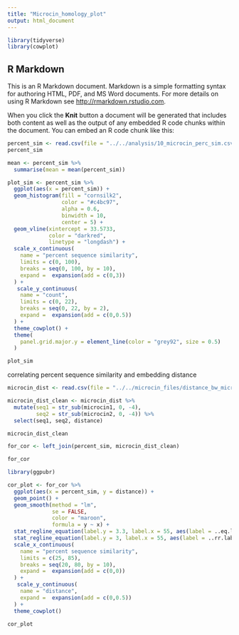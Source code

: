 ```yaml
---
title: "Microcin_homology_plot"
output: html_document
---
```


```r
library(tidyverse)
library(cowplot)
```

## R Markdown

This is an R Markdown document. Markdown is a simple formatting syntax for authoring HTML, PDF, and MS Word documents. For more details on using R Markdown see <http://rmarkdown.rstudio.com>.

When you click the **Knit** button a document will be generated that includes both content as well as the output of any embedded R code chunks within the document. You can embed an R code chunk like this:

```r
percent_sim <- read.csv(file = "../../analysis/10_microcin_perc_sim.csv", header=TRUE, sep=",")
percent_sim

mean <- percent_sim %>%
  summarise(mean = mean(percent_sim))
```


```r
plot_sim <- percent_sim %>%
  ggplot(aes(x = percent_sim)) +
  geom_histogram(fill = "cornsilk2", 
                 color = "#c4bc97",
                 alpha = 0.6,
                 binwidth = 10,
                 center = 5) +
  geom_vline(xintercept = 33.5733,
             color = "darkred",
             linetype = "longdash") +
  scale_x_continuous(
    name = "percent sequence similarity",
    limits = c(0, 100),
    breaks = seq(0, 100, by = 10),
    expand =  expansion(add = c(0,3))
  ) +
   scale_y_continuous(
    name = "count",
    limits = c(0, 22),
    breaks = seq(0, 22, by = 2),
    expand =  expansion(add = c(0,0.5))
  ) +
  theme_cowplot() +
  theme(
    panel.grid.major.y = element_line(color = "grey92", size = 0.5)
  )

plot_sim
```

correlating percent sequence similarity and embedding distance 
```r
microcin_dist <- read.csv(file = "../../microcin_files/distance_bw_microcins.csv", header=TRUE, sep=",")

microcin_dist_clean <- microcin_dist %>%
  mutate(seq1 = str_sub(microcin1, 0, -4),
         seq2 = str_sub(microcin2, 0, -4)) %>%
  select(seq1, seq2, distance)

microcin_dist_clean

```

```r
for_cor <- left_join(percent_sim, microcin_dist_clean)

for_cor

```

```r
library(ggpubr)

cor_plot <- for_cor %>%
  ggplot(aes(x = percent_sim, y = distance)) +
  geom_point() +
  geom_smooth(method = "lm", 
              se = FALSE,
              color = "maroon",
              formula = y ~ x) +
  stat_regline_equation(label.y = 3.3, label.x = 55, aes(label = ..eq.label..)) +
  stat_regline_equation(label.y = 3, label.x = 55, aes(label = ..rr.label..)) +
  scale_x_continuous(
    name = "percent sequence similarity",
    limits = c(25, 85),
    breaks = seq(20, 80, by = 10),
    expand =  expansion(add = c(0,0))
  ) +
   scale_y_continuous(
    name = "distance",
    expand =  expansion(add = c(0,0.5))
  ) +
  theme_cowplot()

cor_plot

```


















